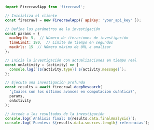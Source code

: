 ```js Node
import FirecrawlApp from 'firecrawl';

// Inicializa el cliente
const firecrawl = new FirecrawlApp({ apiKey: 'your_api_key' });

// Define los parámetros de la investigación
const params = {
  maxDepth: 5,  // Número de iteraciones de investigación
  timeLimit: 180,  // Límite de tiempo en segundos
  maxUrls: 15  // Número máximo de URL a analizar
};

// Inicia la investigación con actualizaciones en tiempo real
const onActivity = (activity) => {
  console.log(`[${activity.type}] ${activity.message}`);
};

// Ejecuta una investigación profunda
const results = await firecrawl.deepResearch(
  '¿Cuáles son los últimos avances en computación cuántica?',
  params,
  onActivity
);

// Accede a los resultados de la investigación
console.log(`Análisis final: ${results.data.finalAnalysis}`);
console.log(`Fuentes: ${results.data.sources.length} referencias`); 
```
